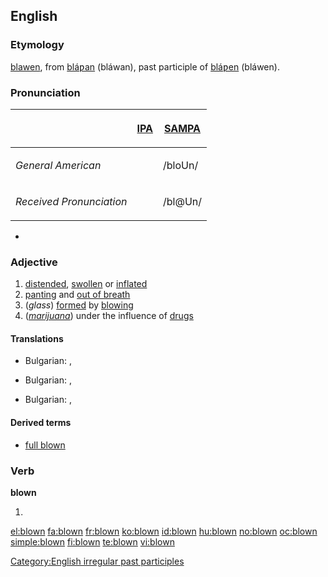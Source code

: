 ==English==

===Etymology===
{{etyl|enm}} [[blawen]], from {{etyl|ang}} [[blaƿan|bláƿan]] (bláwan), past participle of [[blaƿen|bláƿen]] (bláwen).

===Pronunciation===
{| border=1 cellpadding=5
! !! [[w:IPA|IPA]] !! [[w:SAMPA|SAMPA]]
|-
! ''General American''
| {{IPAchar|/bloʊn/}} || /bloUn/
|-
! ''Received Pronunciation''
| {{IPAchar|/bləʊn/}} ||  /bl@Un/
|}
* {{audio|en-us-blown.ogg|Audio (US)}}
*: {{rhymes|əʊn}}

===Adjective===
{{en-adj|-}}

# [[distended]], [[swollen]] or [[inflated]]
# [[panting]] and [[out of breath]]
# (''glass'') [[formed]] by [[blowing]]
# (''[[marijuana]]'') under the influence of [[drug]]s

====Translations====
{{trans-top|[[distended]], [[swollen]] or [[inflated]]}}
* Bulgarian: {{t+|bg|подут|sc=Cyrl}}, {{t+|bg|издут|sc=Cyrl}}
{{trans-mid}}
{{trans-bottom}}

{{trans-top|[[panting]] and [[out of breath]]}}
* Bulgarian: ,  {{t|bg|задъхан|sc=Cyrl}}
{{trans-mid}}
{{trans-bottom}}

{{trans-top| (''glass'') [[formed]] by [[blowing]]}}
* Bulgarian: ,  {{t|bg|издухан|sc=Cyrl}}
{{trans-mid}}
{{trans-bottom}}

====Derived terms====
* [[full blown]]

===Verb===
'''blown'''

# {{past participle of|blow}}

[[Category:English irregular past participles]]

[[el:blown]]
[[fa:blown]]
[[fr:blown]]
[[ko:blown]]
[[id:blown]]
[[hu:blown]]
[[no:blown]]
[[oc:blown]]
[[simple:blown]]
[[fi:blown]]
[[te:blown]]
[[vi:blown]]